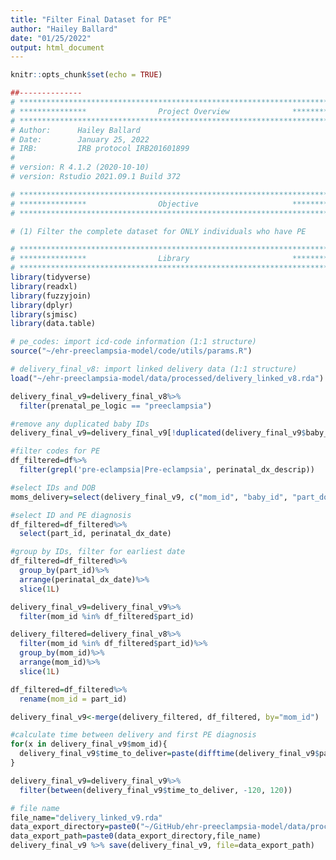 ```yaml
---
title: "Filter Final Dataset for PE"
author: "Hailey Ballard"
date: "01/25/2022"
output: html_document
---
```


```r
knitr::opts_chunk$set(echo = TRUE)
```

```r
##-------------- 
# **************************************************************************** #
# ***************                Project Overview              *************** #
# **************************************************************************** #
# Author:      Hailey Ballard
# Date:        January 25, 2022
# IRB:         IRB protocol IRB201601899  
#
# version: R 4.1.2 (2020-10-10)
# version: Rstudio 2021.09.1 Build 372  

# **************************************************************************** #
# ***************                Objective                     *************** #
# **************************************************************************** #

# (1) Filter the complete dataset for ONLY individuals who have PE

```


```r
# **************************************************************************** #
# ***************                Library                       *************** #
# **************************************************************************** #
library(tidyverse)
library(readxl)
library(fuzzyjoin)
library(dplyr)
library(sjmisc)
library(data.table)
```

```r

# pe_codes: import icd-code information (1:1 structure)
source("~/ehr-preeclampsia-model/code/utils/params.R")

# delivery_final_v8: import linked delivery data (1:1 structure)
load("~/ehr-preeclampsia-model/data/processed/delivery_linked_v8.rda")

```

```r


delivery_final_v9=delivery_final_v8%>%
  filter(prenatal_pe_logic == "preeclampsia")

#remove any duplicated baby IDs
delivery_final_v9=delivery_final_v9[!duplicated(delivery_final_v9$baby_id), ]

#filter codes for PE
df_filtered=df%>%
  filter(grepl('pre-eclampsia|Pre-eclampsia', perinatal_dx_descrip))

#select IDs and DOB
moms_delivery=select(delivery_final_v9, c("mom_id", "baby_id", "part_dob"))

#select ID and PE diagnosis
df_filtered=df_filtered%>%
  select(part_id, perinatal_dx_date)

#group by IDs, filter for earliest date
df_filtered=df_filtered%>%
  group_by(part_id)%>%
  arrange(perinatal_dx_date)%>%
  slice(1L)

delivery_final_v9=delivery_final_v9%>%
  filter(mom_id %in% df_filtered$part_id)

delivery_filtered=delivery_final_v8%>%
  filter(mom_id %in% df_filtered$part_id)%>%
  group_by(mom_id)%>%
  arrange(mom_id)%>%
  slice(1L)

df_filtered=df_filtered%>%
  rename(mom_id = part_id)

delivery_final_v9<-merge(delivery_filtered, df_filtered, by="mom_id")

#calculate time between delivery and first PE diagnosis
for(x in delivery_final_v9$mom_id){
  delivery_final_v9$time_to_deliver=paste(difftime(delivery_final_v9$part_dob, delivery_final_v9$perinatal_dx_date, units="days"))
}

delivery_final_v9=delivery_final_v9%>%
  filter(between(delivery_final_v9$time_to_deliver, -120, 120))


```

```r
# file name
file_name="delivery_linked_v9.rda"
data_export_directory=paste0("~/GitHub/ehr-preeclampsia-model/data/processed/") 
data_export_path=paste0(data_export_directory,file_name)
delivery_final_v9 %>% save(delivery_final_v9, file=data_export_path)
```

